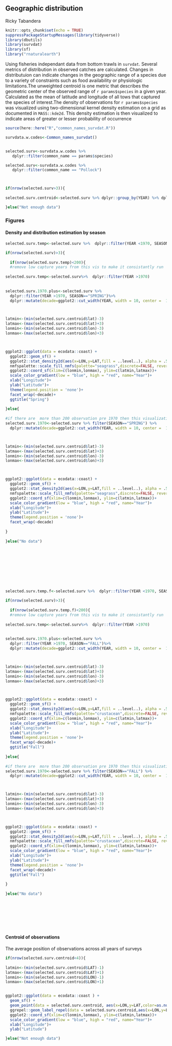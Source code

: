 ## Geographic distribution

Ricky Tabandera

```r
knitr::opts_chunk$set(echo = TRUE)
suppressPackageStartupMessages(library(tidyverse))
library(dbutils)
library(survdat)
library(sf)
library("rnaturalearth")
```


Using fisheries independant data from bottom trawls in `survdat`. Several metrics of distribution in observed catches are calculated. Changes in distributuion can indicate changes in the geographic range of a species due to a variety of constraints such as food availability or physiologic limitations.The unweighted centroid is one metric that describes the geometric center of the observed range of `r params$species` in a given year. Calculated as the mean of latitude and longitude of all tows that captured the species of interest.The density of observations for `r params$species` was visualized using two-dimensional kernel density estimation on a grid as documented in `MASS::kde2d`. This density estimation is then visualized to indicate areas of greater or lesser probability of occurrence 


```r
source(here::here("R","common_names_survdat.R"))

survdata.w.codes<-Common_names_survdat()


selected.surv<-survdata.w.codes %>%
   dplyr::filter(common_name == params$species)

selected.surv<-survdata.w.codes %>%
   dplyr::filter(common_name == "Pollock")



if(nrow(selected.surv>3)){
  
selected.surv.centroid<-selected.surv %>% dplyr::group_by(YEAR) %>% dplyr::summarise(LON=mean(LON),LAT=mean(LAT))

}else("Not enough data")


```
### Figures


#### Density and distribution estimation by season
```r

selected.surv.temp<-selected.surv %>%  dplyr::filter(YEAR <1970, SEASON=="SPRING") 

if(nrow(selected.surv)>3){
  
  if(nrow(selected.surv.temp)<200){
  #remove low capture years from this vis to make it consistantly run
  
selected.surv.temp<-selected.surv%>%  dplyr::filter(YEAR >1970)  
  
  
selected.surv.1970.plus<-selected.surv %>%
  dplyr::filter(YEAR >1970, SEASON=="SPRING")%>%
  dplyr::mutate(decade=ggplot2::cut_width(YEAR, width = 10, center =  1980 ))



latmin<-(min(selected.surv.centroid$lat)-3)
latmax<-(max(selected.surv.centroid$lat)+3)
lonmin<-(min(selected.surv.centroid$lon)-3)
lonmax<-(max(selected.surv.centroid$lon)+3)



ggplot2::ggplot(data = ecodata::coast) +
  ggplot2::geom_sf() +
  ggplot2::stat_density2d(aes(x=LON,y=LAT,fill = ..level..), alpha = .5,geom = "polygon", data = selected.surv.1970.plus) +
  nmfspalette::scale_fill_nmfs(palette="seagrass",discrete=FALSE, reverse=TRUE)+
  ggplot2::coord_sf(xlim=c(lonmin,lonmax), ylim=c(latmin,latmax))+
  scale_color_gradient(low = "blue", high = "red", name="Year")+
  xlab("Longitude")+
  ylab("Latitude")+
  theme(legend.position = 'none')+
  facet_wrap(~decade)+
  ggtitle("Spring")
  
}else{
  
#if there are  more than 200 observation pre 1970 then this visualization will capture that data  
selected.surv.1970<-selected.surv %>% filter(SEASON=="SPRING") %>%
  dplyr::mutate(decade=ggplot2::cut_width(YEAR, width = 10, center =  1980 ))



latmin<-(min(selected.surv.centroid$lat)-3)
latmax<-(max(selected.surv.centroid$lat)+3)
lonmin<-(min(selected.surv.centroid$lon)-3)
lonmax<-(max(selected.surv.centroid$lon)+3)



ggplot2::ggplot(data = ecodata::coast) +
  ggplot2::geom_sf() +
  ggplot2::stat_density2d(aes(x=LON,y=LAT,fill = ..level..), alpha = .5,geom = "polygon", data = selected.surv.1970) +
  nmfspalette::scale_fill_nmfs(palette="seagrass",discrete=FALSE, reverse=TRUE)+
  ggplot2::coord_sf(xlim=c(lonmin,lonmax), ylim=c(latmin,latmax))+
  scale_color_gradient(low = "blue", high = "red", name="Year")+
  xlab("Longitude")+
  ylab("Latitude")+
  theme(legend.position = 'none')+
  facet_wrap(~decade)
  
}
  
}else("No data")
  










```




```r

selected.surv.temp.f<-selected.surv %>%  dplyr::filter(YEAR <1970, SEASON=="FALL") 

if(nrow(selected.surv)>3){
  
  if(nrow(selected.surv.temp.f)<200){
  #remove low capture years from this vis to make it consistantly run
  
selected.surv.temp<-selected.surv%>%  dplyr::filter(YEAR >1970)  
  
  
selected.surv.1970.plus<-selected.surv %>%
  dplyr::filter(YEAR >1970, SEASON=="FALL")%>%
  dplyr::mutate(decade=ggplot2::cut_width(YEAR, width = 10, center =  1980 ))



latmin<-(min(selected.surv.centroid$lat)-3)
latmax<-(max(selected.surv.centroid$lat)+3)
lonmin<-(min(selected.surv.centroid$lon)-3)
lonmax<-(max(selected.surv.centroid$lon)+3)



ggplot2::ggplot(data = ecodata::coast) +
  ggplot2::geom_sf() +
  ggplot2::stat_density2d(aes(x=LON,y=LAT,fill = ..level..), alpha = .5,geom = "polygon", data = selected.surv.1970) +
  nmfspalette::scale_fill_nmfs(palette="crustacean",discrete=FALSE, reverse=TRUE)+
  ggplot2::coord_sf(xlim=c(lonmin,lonmax), ylim=c(latmin,latmax))+
  scale_color_gradient(low = "blue", high = "red", name="Year")+
  xlab("Longitude")+
  ylab("Latitude")+
  theme(legend.position = 'none')+
  facet_wrap(~decade)+
  ggtitle("Fall")
  
}else{
  
#if there are  more than 200 observation pre 1970 then this visualization will capture that data  
selected.surv.1970<-selected.surv %>% filter(SEASON=="FALL") %>%
  dplyr::mutate(decade=ggplot2::cut_width(YEAR, width = 10, center =  1980 ))



latmin<-(min(selected.surv.centroid$lat)-3)
latmax<-(max(selected.surv.centroid$lat)+3)
lonmin<-(min(selected.surv.centroid$lon)-3)
lonmax<-(max(selected.surv.centroid$lon)+3)



ggplot2::ggplot(data = ecodata::coast) +
  ggplot2::geom_sf() +
  ggplot2::stat_density2d(aes(x=LON,y=LAT,fill = ..level..), alpha = .5,geom = "polygon", data = selected.surv.1970) +
  nmfspalette::scale_fill_nmfs(palette="crustacean",discrete=FALSE, reverse=TRUE)+
  ggplot2::coord_sf(xlim=c(lonmin,lonmax), ylim=c(latmin,latmax))+
  scale_color_gradient(low = "blue", high = "red", name="Year")+
  xlab("Longitude")+
  ylab("Latitude")+
  theme(legend.position = 'none')+
  facet_wrap(~decade)+
  ggtitle("Fall")
  
}
  
}else("No data")
  








```


#### Centroid of observations 

The average position of observations across all years of surveys 

```r
if(nrow(selected.surv.centroid<4)){
  
latmin<-(min(selected.surv.centroid$LAT)-1)
latmax<-(max(selected.surv.centroid$LAT)+1)
lonmin<-(min(selected.surv.centroid$LON)-1)
lonmax<-(max(selected.surv.centroid$LON)+1)


ggplot2::ggplot(data = ecodata::coast ) +
  geom_sf() +
  geom_point(data = selected.surv.centroid, aes(x=LON,y=LAT,color=as.numeric(YEAR)))+
  ggrepel::geom_label_repel(data = selected.surv.centroid,aes(x=LON,y=LAT,label=YEAR),max.overlaps =20 )+
  ggplot2::coord_sf(xlim=c(lonmin,lonmax), ylim=c(latmin,latmax))+
  scale_color_gradient(low = "blue", high = "red", name="Year")+
  xlab("Longitude")+
  ylab("Latitude")

}else("Not enough data")

```




